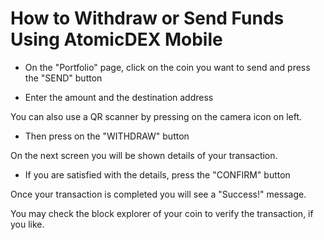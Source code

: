 

# How to Withdraw or Send Funds Using AtomicDEX Mobile

- On the "Portfolio" page, click on the coin you want to send and press the "SEND" button

<OptimizedImage
  title=" How to Withdraw or Send Funds Using AtomicDEX Mobile"
  src={howToWithdraw1}
  classNaming="w-full"
  alt=" How to Withdraw or Send Funds Using AtomicDEX Mobile"
/>

- Enter the amount and the destination address

You can also use a QR scanner by pressing on the camera icon on left.

- Then press on the "WITHDRAW" button

<OptimizedImage
  title=" How to Withdraw or Send Funds Using AtomicDEX Mobile"
  src={howToWithdraw2}
  classNaming="w-full"
  alt=" How to Withdraw or Send Funds Using AtomicDEX Mobile"
/>

On the next screen you will be shown details of your transaction.

- If you are satisfied with the details, press the "CONFIRM" button

<OptimizedImage
  title=" How to Withdraw or Send Funds Using AtomicDEX Mobile"
  src={howToWithdraw3}
  classNaming="w-full"
  alt=" How to Withdraw or Send Funds Using AtomicDEX Mobile"
/>

Once your transaction is completed you will see a "Success!" message.

You may check the block explorer of your coin to verify the transaction, if you like.

<OptimizedImage
  title=" How to Withdraw or Send Funds Using AtomicDEX Mobile"
  src={howToWithdraw4}
  classNaming="w-full"
  alt=" How to Withdraw or Send Funds Using AtomicDEX Mobile"
/>
